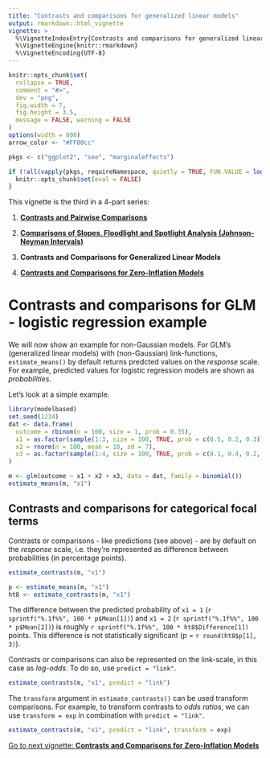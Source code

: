 ```yaml
---
title: "Contrasts and comparisons for generalized linear models"
output: rmarkdown::html_vignette
vignette: >
  %\VignetteIndexEntry{Contrasts and comparisons for generalized linear models}
  %\VignetteEngine{knitr::rmarkdown}
  %\VignetteEncoding{UTF-8}
---
```


```r
knitr::opts_chunk$set(
  collapse = TRUE,
  comment = "#>",
  dev = "png",
  fig.width = 7,
  fig.height = 3.5,
  message = FALSE, warning = FALSE
)
options(width = 800)
arrow_color <- "#FF00cc"

pkgs <- c("ggplot2", "see", "marginaleffects")

if (!all(vapply(pkgs, requireNamespace, quietly = TRUE, FUN.VALUE = logical(1L)))) {
  knitr::opts_chunk$set(eval = FALSE)
}
```


This vignette is the third in a 4-part series:

1. [**Contrasts and Pairwise Comparisons**](https://easystats.github.io/modelbased/articles/introduction_comparisons_1.html)

2. [**Comparisons of Slopes, Floodlight and Spotlight Analysis (Johnson-Neyman Intervals)**](https://easystats.github.io/modelbased/articles/introduction_comparisons_2.html)

3. **Contrasts and Comparisons for Generalized Linear Models**

4. [**Contrasts and Comparisons for Zero-Inflation Models**](https://easystats.github.io/modelbased/articles/introduction_comparisons_4.html)


# Contrasts and comparisons for GLM - logistic regression example

We will now show an example for non-Gaussian models. For GLM's (generalized linear models) with (non-Gaussian) link-functions, `estimate_means()` by default returns predcted values on the *response* scale. For example, predicted values for logistic regression models are shown as *probabilities*.

Let's look at a simple example.

```r
library(modelbased)
set.seed(1234)
dat <- data.frame(
  outcome = rbinom(n = 100, size = 1, prob = 0.35),
  x1 = as.factor(sample(1:3, size = 100, TRUE, prob = c(0.5, 0.2, 0.3))),
  x2 = rnorm(n = 100, mean = 10, sd = 7),
  x3 = as.factor(sample(1:4, size = 100, TRUE, prob = c(0.1, 0.4, 0.2, 0.3)))
)

m <- glm(outcome ~ x1 + x2 + x3, data = dat, family = binomial())
estimate_means(m, "x1")
```

## Contrasts and comparisons for categorical focal terms

Contrasts or comparisons - like predictions (see above) - are by default on the *response* scale, i.e. they're represented as difference between probabilities (in percentage points).

```r
estimate_contrasts(m, "x1")
```

```r
p <- estimate_means(m, "x1")
ht8 <- estimate_contrasts(m, "x1")
```

The difference between the predicted probability of `x1 = 1` (`r sprintf("%.1f%%", 100 * p$Mean[1])`) and `x1 = 2` (`r sprintf("%.1f%%", 100 * p$Mean[2])`) is roughly `r sprintf("%.1f%%", 100 * ht8$Difference[1])` points. This difference is not statistically significant (p = `r round(ht8$p[1], 3)`).

Contrasts or comparisons can also be represented on the link-scale, in this case as _log-odds_. To do so, use `predict = "link"`.

```r
estimate_contrasts(m, "x1", predict = "link")
```

The `transform` argument in `estimate_contrasts()` can be used transform comparisons. For example, to transform contrasts to _odds ratios_, we can use `transform = exp` in combination with `predict = "link"`.

```r
estimate_contrasts(m, "x1", predict = "link", transform = exp)
```

[Go to next vignette: **Contrasts and Comparisons for Zero-Inflation Models**](https://easystats.github.io/modelbased/articles/introduction_comparisons_4.html)

